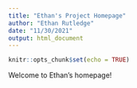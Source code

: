 ```yaml
---
title: "Ethan's Project Homepage"
author: "Ethan Rutledge"
date: "11/30/2021"
output: html_document
---
```


```r
knitr::opts_chunk$set(echo = TRUE)
```


Welcome to Ethan's homepage!